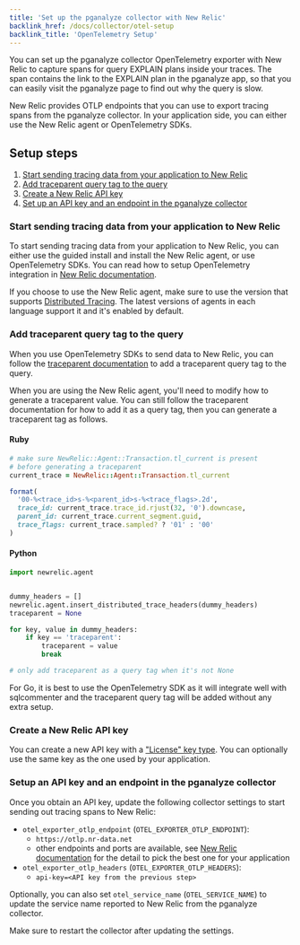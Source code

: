 ```yaml
---
title: 'Set up the pganalyze collector with New Relic'
backlink_href: /docs/collector/otel-setup
backlink_title: 'OpenTelemetry Setup'
---
```


You can set up the pganalyze collector OpenTelemetry exporter with New Relic to
capture spans for query EXPLAIN plans inside your traces.
The span contains the link to the EXPLAIN plan in the pganalyze app, so that you
can easily visit the pganalyze page to find out why the query is slow.

New Relic provides OTLP endpoints that you can use to export tracing spans from
the pganalyze collector. In your application side, you can either use the
New Relic agent or OpenTelemetry SDKs.

## Setup steps

1. [Start sending tracing data from your application to New Relic](#start-sending-data-of-your-application-to-new-relic)
2. [Add traceparent query tag to the query](#add-traceparent-query-tag-to-the-query)
3. [Create a New Relic API key](#create-a-new-relic-api-key)
4. [Set up an API key and an endpoint in the pganalyze collector](#setup-an-api-key-and-an-endpoint-in-the-pganalyze-collector)

### Start sending tracing data from your application to New Relic

To start sending tracing data from your application to New Relic, you can either
use the guided install and install the New Relic agent, or use OpenTelemetry
SDKs. You can read how to setup OpenTelemetry integration in
[New Relic documentation](https://docs.newrelic.com/docs/more-integrations/open-source-telemetry-integrations/opentelemetry/get-started/opentelemetry-set-up-your-app/).

If you choose to use the New Relic agent, make sure to use the version that
supports [Distributed Tracing](https://docs.newrelic.com/docs/distributed-tracing/concepts/introduction-distributed-tracing/).
The latest versions of agents in each language support it and it's enabled by
default.

### Add traceparent query tag to the query

When you use OpenTelemetry SDKs to send data to New Relic, you can follow the
[traceparent documentation](/docs/collector/otel-setup/traceparent) to add a
traceparent query tag to the query.

When you are using the New Relic agent, you'll need to modify how to generate a
traceparent value. You can still follow the traceparent documentation for how to
add it as a query tag, then you can generate a traceparent tag as follows.

#### Ruby

```ruby
# make sure NewRelic::Agent::Transaction.tl_current is present
# before generating a traceparent
current_trace = NewRelic::Agent::Transaction.tl_current

format(
  '00-%<trace_id>s-%<parent_id>s-%<trace_flags>.2d',
  trace_id: current_trace.trace_id.rjust(32, '0').downcase,
  parent_id: current_trace.current_segment.guid,
  trace_flags: current_trace.sampled? ? '01' : '00'
)
```

#### Python

```python
import newrelic.agent


dummy_headers = []
newrelic.agent.insert_distributed_trace_headers(dummy_headers)
traceparent = None

for key, value in dummy_headers:
    if key == 'traceparent':
        traceparent = value
        break

# only add traceparent as a query tag when it's not None
```

For Go, it is best to use the OpenTelemetry SDK as it will integrate well with
sqlcommenter and the traceparent query tag will be added without any extra
setup.

### Create a New Relic API key

You can create a new API key with a ["License" key type](https://docs.newrelic.com/docs/apis/intro-apis/new-relic-api-keys/).
You can optionally use the same key as the one used by your application.

### Setup an API key and an endpoint in the pganalyze collector

Once you obtain an API key, update the following collector settings to start
sending out tracing spans to New Relic:

* `otel_exporter_otlp_endpoint` (`OTEL_EXPORTER_OTLP_ENDPOINT`):
  * `https://otlp.nr-data.net`
  * other endpoints and ports are available, see [New Relic documentation](https://docs.newrelic.com/docs/more-integrations/open-source-telemetry-integrations/opentelemetry/get-started/opentelemetry-set-up-your-app/) for the detail to pick the best one for your application
* `otel_exporter_otlp_headers` (`OTEL_EXPORTER_OTLP_HEADERS`):
  * `api-key=<API key from the previous step>`

Optionally, you can also set `otel_service_name` (`OTEL_SERVICE_NAME`) to update
the service name reported to New Relic from the pganalyze collector.

Make sure to restart the collector after updating the settings.

